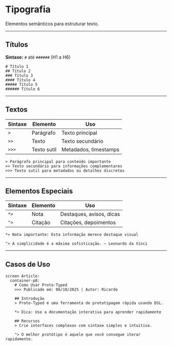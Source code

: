 # Tipografia


Elementos semânticos para estruturar texto.

---

## Títulos

**Sintaxe:** `#` até `######` (H1 a H6)

<DslExample title="Títulos" heightClassName="h-56">

```dsl
# Título 1
## Título 2
### Título 3
#### Título 4
##### Título 5
###### Título 6
```

</DslExample>

---

## Textos

| Sintaxe | Elemento | Uso |
|---------|----------|-----|
| `>` | Parágrafo | Texto principal |
| `>>` | Texto | Texto secundário |
| `>>>` | Texto sutil | Metadados, timestamps |

<DslExample title="Variações de Texto" heightClassName="h-40">

```dsl
> Parágrafo principal para conteúdo importante
>> Texto secundário para informações complementares
>>> Texto sutil para metadados ou detalhes discretos
```

</DslExample>

---

## Elementos Especiais

| Sintaxe | Elemento | Uso |
|---------|----------|-----|
| `*>` | Nota | Destaques, avisos, dicas |
| `">` | Citação | Citações, depoimentos |

<DslExample title="Notas e Citações" heightClassName="h-40">

```dsl
*> Nota importante: Esta informação merece destaque visual

"> A simplicidade é a máxima sofisticação. — Leonardo da Vinci
```

</DslExample>

---

## Casos de Uso

<DslExample title="Artigo Completo" heightClassName="h-64">

```dsl
screen Article:
  container-p8:
    # Como Usar Proto-Typed
    >>> Publicado em: 06/10/2025 | Autor: Ricardo
    
    ## Introdução
    > Proto-Typed é uma ferramenta de prototipagem rápida usando DSL.
    
    *> Dica: Use a documentação interativa para aprender rapidamente
    
    ## Recursos
    > Crie interfaces complexas com sintaxe simples e intuitiva.
    
    "> O melhor protótipo é aquele que você consegue iterar rapidamente.
```

</DslExample>
